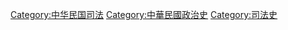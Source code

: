 [[Category:中华民国司法|Category:中华民国司法]]
[[Category:中華民國政治史|Category:中華民國政治史]]
[[Category:司法史|Category:司法史]]